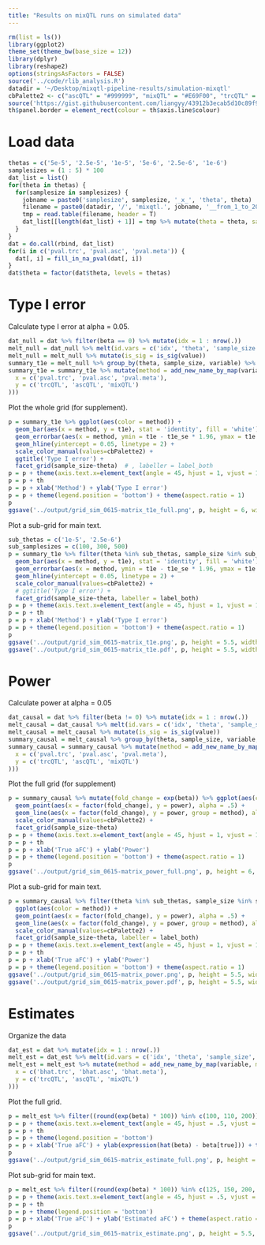 ```yaml
---
title: "Results on mixQTL runs on simulated data"
---
```


```r
rm(list = ls())
library(ggplot2)
theme_set(theme_bw(base_size = 12))
library(dplyr)
library(reshape2)
options(stringsAsFactors = FALSE)
source('../code/rlib_analysis.R')
datadir = '~/Desktop/mixqtl-pipeline-results/simulation-mixqtl'
cbPalette2 <- c("ascQTL" = "#999999", "mixQTL" = "#E69F00", "trcQTL" = "#56B4E9", 'WASP2' = "#009E73", 'RASQUAL' = "#F0E442", 'WASP' = "#0072B2", "#D55E00", "#CC79A7")
source('https://gist.githubusercontent.com/liangyy/43912b3ecab5d10c89f9d4b2669871c9/raw/8151c6fe70e3d4ee43d9ce340ecc0eb65172e616/my_ggplot_theme.R')
th$panel.border = element_rect(colour = th$axis.line$colour)
```

# Load data

```r
thetas = c('5e-5', '2.5e-5', '1e-5', '5e-6', '2.5e-6', '1e-6')
samplesizes = (1 : 5) * 100
dat_list = list()
for(theta in thetas) {
  for(samplesize in samplesizes) {
    jobname = paste0('samplesize', samplesize, '_x_', 'theta', theta)
    filename = paste0(datadir, '/', 'mixqtl.', jobname, '__from_1_to_200.txt.gz')
    tmp = read.table(filename, header = T)
    dat_list[[length(dat_list) + 1]] = tmp %>% mutate(theta = theta, sample_size = samplesize)
  }
}
dat = do.call(rbind, dat_list)
for(i in c('pval.trc', 'pval.asc', 'pval.meta')) {
  dat[, i] = fill_in_na_pval(dat[, i])
}
dat$theta = factor(dat$theta, levels = thetas)
```

# Type I error

Calculate type I error at alpha = 0.05.

```r
dat_null = dat %>% filter(beta == 0) %>% mutate(idx = 1 : nrow(.))
melt_null = dat_null %>% melt(id.vars = c('idx', 'theta', 'sample_size'), measure.vars = c('pval.trc', 'pval.asc', 'pval.meta'))
melt_null = melt_null %>% mutate(is_sig = is_sig(value))
summary_t1e = melt_null %>% group_by(theta, sample_size, variable) %>% summarize(t1e = mean(is_sig), nobs = n()) %>% ungroup() %>% mutate(t1e_se = sqrt(t1e * (1 - t1e) / nobs)) 
summary_t1e = summary_t1e %>% mutate(method = add_new_name_by_map(variable, map = data.frame(
  x = c('pval.trc', 'pval.asc', 'pval.meta'),
  y = c('trcQTL', 'ascQTL', 'mixQTL')
)))
```

Plot the whole grid (for supplement).

```r
p = summary_t1e %>% ggplot(aes(color = method)) + 
  geom_bar(aes(x = method, y = t1e), stat = 'identity', fill = 'white') + 
  geom_errorbar(aes(x = method, ymin = t1e - t1e_se * 1.96, ymax = t1e + t1e_se * 1.96), width = .2) + 
  geom_hline(yintercept = 0.05, linetype = 2) + 
  scale_color_manual(values=cbPalette2) + 
  ggtitle('Type I error') + 
  facet_grid(sample_size~theta)  # , labeller = label_both
p = p + theme(axis.text.x=element_text(angle = 45, hjust = 1, vjust = 1))
p = p + th
p = p + xlab('Method') + ylab('Type I error')
p = p + theme(legend.position = 'bottom') + theme(aspect.ratio = 1)
p
ggsave('../output/grid_sim_0615-matrix_t1e_full.png', p, height = 6, width = 6)
```

Plot a sub-grid for main text.

```r
sub_thetas = c('1e-5', '2.5e-6')
sub_samplesizes = c(100, 300, 500)
p = summary_t1e %>% filter(theta %in% sub_thetas, sample_size %in% sub_samplesizes) %>% ggplot(aes(color = method)) + 
  geom_bar(aes(x = method, y = t1e), stat = 'identity', fill = 'white') + 
  geom_errorbar(aes(x = method, ymin = t1e - t1e_se * 1.96, ymax = t1e + t1e_se * 1.96), width = .2) + 
  geom_hline(yintercept = 0.05, linetype = 2) + 
  scale_color_manual(values=cbPalette2) + 
  # ggtitle('Type I error') + 
  facet_grid(sample_size~theta, labeller = label_both)
p = p + theme(axis.text.x=element_text(angle = 45, hjust = 1, vjust = 1))
p = p + th
p = p + xlab('Method') + ylab('Type I error')
p = p + theme(legend.position = 'bottom') + theme(aspect.ratio = 1)
p
ggsave('../output/grid_sim_0615-matrix_t1e.png', p, height = 5.5, width = 3.5)
ggsave('../output/grid_sim_0615-matrix_t1e.pdf', p, height = 5.5, width = 3.5)
```

# Power

Calculate power at alpha = 0.05

```r
dat_causal = dat %>% filter(beta != 0) %>% mutate(idx = 1 : nrow(.))
melt_causal = dat_causal %>% melt(id.vars = c('idx', 'theta', 'sample_size', 'beta'), measure.vars = c('pval.trc', 'pval.asc', 'pval.meta'))
melt_causal = melt_causal %>% mutate(is_sig = is_sig(value))
summary_causal = melt_causal %>% group_by(theta, sample_size, variable, beta) %>% summarize(power = mean(is_sig), nobs = n()) %>% ungroup() %>% mutate(power_se = sqrt(power * (1 - power) / nobs)) 
summary_causal = summary_causal %>% mutate(method = add_new_name_by_map(variable, map = data.frame(
  x = c('pval.trc', 'pval.asc', 'pval.meta'),
  y = c('trcQTL', 'ascQTL', 'mixQTL')
)))
```

Plot the full grid (for supplement)

```r
p = summary_causal %>% mutate(fold_change = exp(beta)) %>% ggplot(aes(color = method)) + 
  geom_point(aes(x = factor(fold_change), y = power), alpha = .5) + 
  geom_line(aes(x = factor(fold_change), y = power, group = method), alpha = .5) + 
  scale_color_manual(values=cbPalette2) + 
  facet_grid(sample_size~theta)
p = p + theme(axis.text.x=element_text(angle = 45, hjust = 1, vjust = 1, size = 8)) # + ggtitle('Power')
p = p + th
p = p + xlab('True aFC') + ylab('Power')
p = p + theme(legend.position = 'bottom') + theme(aspect.ratio = 1)
p
ggsave('../output/grid_sim_0615-matrix_power_full.png', p, height = 6, width = 6)
```

Plot a sub-grid for main text.

```r
p = summary_causal %>% filter(theta %in% sub_thetas, sample_size %in% sub_samplesizes) %>% mutate(fold_change = exp(beta)) %>% 
  ggplot(aes(color = method)) + 
  geom_point(aes(x = factor(fold_change), y = power), alpha = .5) + 
  geom_line(aes(x = factor(fold_change), y = power, group = method), alpha = .5) +
  scale_color_manual(values=cbPalette2) + 
  facet_grid(sample_size~theta, labeller = label_both)
p = p + theme(axis.text.x=element_text(angle = 45, hjust = 1, vjust = 1)) # + ggtitle('Power')
p = p + th
p = p + xlab('True aFC') + ylab('Power')
p = p + theme(legend.position = 'bottom') + theme(aspect.ratio = 1)
ggsave('../output/grid_sim_0615-matrix_power.png', p, height = 5.5, width = 3.5)
ggsave('../output/grid_sim_0615-matrix_power.pdf', p, height = 5.5, width = 3.5)
```

# Estimates

Organize the data

```r
dat_est = dat %>% mutate(idx = 1 : nrow(.))
melt_est = dat_est %>% melt(id.vars = c('idx', 'theta', 'sample_size', 'beta'), measure.vars = c('bhat.trc', 'bhat.asc', 'bhat.meta'))
melt_est = melt_est %>% mutate(method = add_new_name_by_map(variable, map = data.frame(
  x = c('bhat.trc', 'bhat.asc', 'bhat.meta'),
  y = c('trcQTL', 'ascQTL', 'mixQTL')
)))
```

Plot the full grid.

```r
p = melt_est %>% filter((round(exp(beta) * 100)) %in% c(100, 110, 200)) %>% mutate(fold_change = exp(beta), fold_change_estimate = exp(value), diff = value - beta) %>% ggplot() + geom_hline(yintercept = 0, color = 'lightgray') + geom_violin(aes(x = factor(fold_change), y = diff, color = method)) + scale_color_manual(values=cbPalette2) + facet_grid(sample_size~theta) # + ggtitle('Estimated effect size')
p = p + theme(axis.text.x=element_text(angle = 45, hjust = .5, vjust = .5))
p = p + th
p = p + theme(legend.position = 'bottom')
p = p + xlab('True aFC') + ylab(expression(hat(beta) - beta[true])) + theme(aspect.ratio = 1) 
p
ggsave('../output/grid_sim_0615-matrix_estimate_full.png', p, height = 6, width = 6)
```

Plot sub-grid for main text.

```r
p = melt_est %>% filter((round(exp(beta) * 100)) %in% c(125, 150, 200, 300)) %>% filter(theta %in% sub_thetas, sample_size %in% sub_samplesizes) %>% mutate(fold_change = exp(beta), fold_change_estimate = exp(value), diff = value - beta) %>% ggplot() + geom_boxplot(aes(x = factor(fold_change), y = fold_change_estimate, color = method)) + scale_color_manual(values=cbPalette2) + geom_point(aes(x = factor(fold_change), fold_change), shape = 3) + facet_grid(sample_size~theta, labeller = label_both) # + ggtitle('Estimated effect size')
p = p + theme(axis.text.x=element_text(angle = 45, hjust = .5, vjust = .5))
p = p + th
p = p + theme(legend.position = 'bottom')
p = p + xlab('True aFC') + ylab('Estimated aFC') + theme(aspect.ratio = 1)
p
ggsave('../output/grid_sim_0615-matrix_estimate.png', p, height = 5.5, width = 3.5)
```
